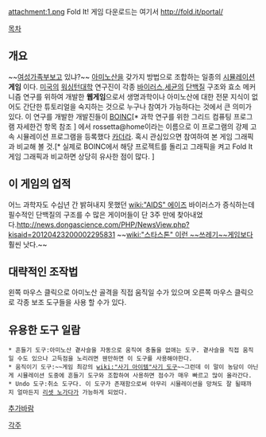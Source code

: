 attachment:1.png
Fold It!
게임 다운로드는 여기서 [[http://fold.it/portal/]]


[[목차]]
== 개요 ==
~~[[여성가족부]]보고 있냐?~~
[[아미노산]]을 갖가지 방법으로 조합하는 일종의 [[시뮬레이션]] '''게임''' 이다. [[미국]]의 [[워싱턴]]대학 연구진이 각종 [[바이러스]],[[세균]]의 [[단백질]] 구조와 효소 메커니즘 연구를 위하여 개발한 '''웹게임'''으로서 생명과학이나 아미노산에 대한 전문 지식이 없어도 간단한 튜토리얼을 숙지하는 것으로 누구나 참여가 가능하다는 것에서 큰 의미가 있다. 이 연구를 개발한 개발진들이 [[BOINC]][* 과학 연구를 위한 그리드 컴퓨팅 프로그램 자세한건 항목 참조 ] 에서 rossetta@home이라는 이름으로 이 프로그램의 강제 고속 시뮬레이션 프로그램을 등록했다 [[카더라]]. 혹시 관심있으면 참여하여 본 게임 그래픽과 비교해 볼 것.[* 실제로 BOINC에서 해당 프로젝트를 돌리고 그래픽을 켜고 Fold It 게임 그래픽과 비교하면 상당히 유사한 점이 많다. ]

== 이 게임의 업적 ==
어느 과학자도 수십년 간 밝혀내지 못했던 [[wiki:"AIDS" 에이즈]] 바이러스가 증식하는데 필수적인 단백질의 구조를 수 많은 게이머들이 단 3주 만에 찾아내었다.[[http://news.dongascience.com/PHP/NewsView.php?kisaid=20120423200002295831]]
~~[[wiki:"스타스톤" 이런 ~~쓰레기~~게임]]보다 훨씬 낫다.~~

== 대략적인 조작법 ==
왼쪽 마우스 클릭으로 아미노산 골격을 직접 움직일 수가 있으며 오른쪽 마우스 클릭으로 각종 보조 도구들을 사용 할 수가 있다.

== 유용한 도구 일람 ==
 * 흔들기 도구:아미노산 곁사슬을 자동으로 움직여 충돌을 없애는 도구. 곁사슬을 직접 움직일 수도 있으나 고득점을 노리려면 웬만하면 이 도구를 사용해야한다. 
 * 움직이기 도구:~~게임 최강의 [[wiki:"사기 아이템"사기 도구]]~~그런데 이 말이 농담이 아닌게 시뮬레이션 도중에 흔들기 도구와 조합하여 사용하면 점수가 매우 빠르고 많이 올라간다.
 * Undo 도구:취소 도구다. 이 도구가 존재함으로써 아무리 시뮬레이션을 망쳐도 잘 될때까지 얼마든지 [[리셋 노가다]]가 가능하게 되었다.

[[추가바람]]

[[각주]]

